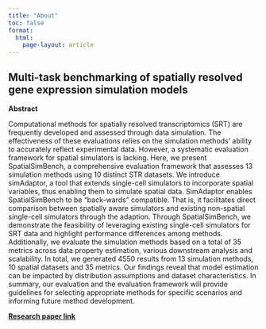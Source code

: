 ---
title: "About"
toc: false
format: 
  html:
    page-layout: article
---




:::{.column-body-outset}


# Multi-task benchmarking of spatially resolved gene expression simulation models

**Abstract**

Computational methods for spatially resolved transcriptomics (SRT) are frequently developed and assessed through data simulation. The effectiveness of these evaluations relies on the simulation methods’ ability to accurately reflect experimental data. However, a systematic evaluation framework for spatial simulators is lacking. Here, we present SpatialSimBench, a comprehensive evaluation framework that assesses 13 simulation methods using 10 distinct STR datasets. We introduce simAdaptor, a tool that extends single-cell simulators to incorporate spatial variables, thus enabling them to simulate spatial data. SimAdaptor enables SpatialSimBench to be “back-wards” compatible. That is, it facilitates direct comparison between spatially aware simulators and existing non-spatial single-cell simulators through the adaption. Through SpatialSimBench, we demonstrate the feasibility of leveraging existing single-cell simulators for SRT data and highlight performance differences among methods. Additionally, we evaluate the simulation methods based on a total of 35 metrics across data property estimation, various downstream analysis and scalability. In total, we generated 4550 results from 13 simulation methods, 10 spatial datasets and 35 metrics. Our findings reveal that model estimation can be impacted by distribution assumptions and dataset characteristics. In summary, our evaluation and the evaluation framework will provide guidelines for selecting appropriate methods for specific scenarios and informing future method development.

[**Research paper link**](https://www.biorxiv.org/content/10.1101/2024.05.29.596418v1)


:::

